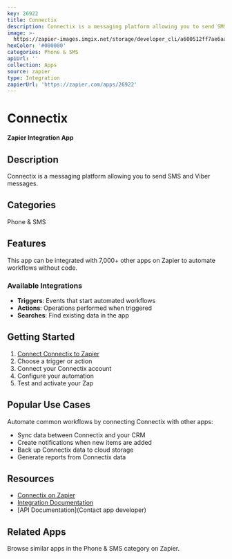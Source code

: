 ```yaml
---
key: 26922
title: Connectix
description: Connectix is a messaging platform allowing you to send SMS and Viber messages.
image: >-
  https://zapier-images.imgix.net/storage/developer_cli/a600512ff7ae6aa5b7769c2bd2bef902.png?auto=format%2Ccompress&ixlib=python-3.0.0&q=50
hexColor: '#000000'
categories: Phone & SMS
apiUrl: ''
collection: Apps
source: zapier
type: Integration
zapierUrl: 'https://zapier.com/apps/26922'
---
```

# Connectix

**Zapier Integration App**

## Description

Connectix is a messaging platform allowing you to send SMS and Viber messages.

## Categories

Phone & SMS

## Features

This app can be integrated with 7,000+ other apps on Zapier to automate workflows without code.

### Available Integrations

- **Triggers**: Events that start automated workflows
- **Actions**: Operations performed when triggered
- **Searches**: Find existing data in the app

## Getting Started

1. [Connect Connectix to Zapier](https://zapier.com/apps/26922)
2. Choose a trigger or action
3. Connect your Connectix account
4. Configure your automation
5. Test and activate your Zap

## Popular Use Cases

Automate common workflows by connecting Connectix with other apps:

- Sync data between Connectix and your CRM
- Create notifications when new items are added
- Back up Connectix data to cloud storage
- Generate reports from Connectix data

## Resources

- [Connectix on Zapier](https://zapier.com/apps/26922)
- [Integration Documentation](https://zapier.com/apps/26922/integrations)
- [API Documentation](Contact app developer)

## Related Apps

Browse similar apps in the Phone & SMS category on Zapier.
